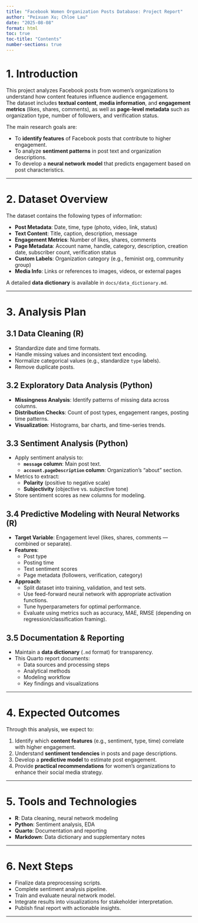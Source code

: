 ```yaml
---
title: "Facebook Women Organization Posts Database: Project Report"
author: "Peixuan Xu; Chloe Lau"
date: "2025-08-08"
format: html
toc: true
toc-title: "Contents"
number-sections: true
---
```


# 1. Introduction

This project analyzes Facebook posts from women's organizations to understand how content features influence audience engagement.  
The dataset includes **textual content**, **media information**, and **engagement metrics** (likes, shares, comments), as well as **page-level metadata** such as organization type, number of followers, and verification status.

The main research goals are:

- To **identify features** of Facebook posts that contribute to higher engagement.
- To analyze **sentiment patterns** in post text and organization descriptions.
- To develop a **neural network model** that predicts engagement based on post characteristics.

---

# 2. Dataset Overview

The dataset contains the following types of information:

- **Post Metadata**: Date, time, type (photo, video, link, status)
- **Text Content**: Title, caption, description, message
- **Engagement Metrics**: Number of likes, shares, comments
- **Page Metadata**: Account name, handle, category, description, creation date, subscriber count, verification status
- **Custom Labels**: Organization category (e.g., feminist org, community group)
- **Media Info**: Links or references to images, videos, or external pages

A detailed **data dictionary** is available in `docs/data_dictionary.md`.

---

# 3. Analysis Plan

## 3.1 Data Cleaning (R)
- Standardize date and time formats.
- Handle missing values and inconsistent text encoding.
- Normalize categorical values (e.g., standardize `type` labels).
- Remove duplicate posts.

## 3.2 Exploratory Data Analysis (Python)
- **Missingness Analysis**: Identify patterns of missing data across columns.
- **Distribution Checks**: Count of post types, engagement ranges, posting time patterns.
- **Visualization**: Histograms, bar charts, and time-series trends.

## 3.3 Sentiment Analysis (Python)
- Apply sentiment analysis to:
  - **`message` column**: Main post text.
  - **`account.pageDescription` column**: Organization’s “about” section.
- Metrics to extract:
  - **Polarity** (positive to negative scale)
  - **Subjectivity** (objective vs. subjective tone)
- Store sentiment scores as new columns for modeling.

## 3.4 Predictive Modeling with Neural Networks (R)
- **Target Variable**: Engagement level (likes, shares, comments — combined or separate).
- **Features**:
  - Post type
  - Posting time
  - Text sentiment scores
  - Page metadata (followers, verification, category)
- **Approach**:
  - Split dataset into training, validation, and test sets.
  - Use feed-forward neural network with appropriate activation functions.
  - Tune hyperparameters for optimal performance.
  - Evaluate using metrics such as accuracy, MAE, RMSE (depending on regression/classification framing).

## 3.5 Documentation & Reporting
- Maintain a **data dictionary** (`.md` format) for transparency.
- This Quarto report documents:
  - Data sources and processing steps
  - Analytical methods
  - Modeling workflow
  - Key findings and visualizations

---

# 4. Expected Outcomes

Through this analysis, we expect to:

1. Identify which **content features** (e.g., sentiment, type, time) correlate with higher engagement.
2. Understand **sentiment tendencies** in posts and page descriptions.
3. Develop a **predictive model** to estimate post engagement.
4. Provide **practical recommendations** for women’s organizations to enhance their social media strategy.

---

# 5. Tools and Technologies

- **R**: Data cleaning, neural network modeling  
- **Python**: Sentiment analysis, EDA  
- **Quarto**: Documentation and reporting  
- **Markdown**: Data dictionary and supplementary notes  

---

# 6. Next Steps

- Finalize data preprocessing scripts.
- Complete sentiment analysis pipeline.
- Train and evaluate neural network model.
- Integrate results into visualizations for stakeholder interpretation.
- Publish final report with actionable insights.

---
